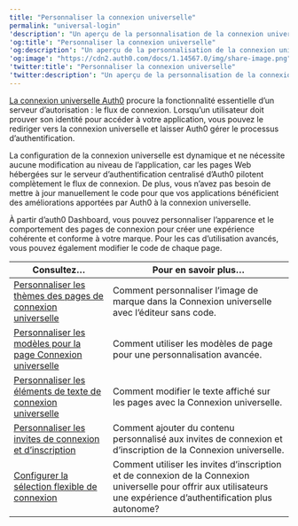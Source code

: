 ```yaml
---
title: "Personnaliser la connexion universelle"
permalink: "universal-login"
'description': "Un aperçu de la personnalisation de la connexion universelle"
'og:title': "Personnaliser la connexion universelle"
'og:description': "Un aperçu de la personnalisation de la connexion universelle"
'og:image': "https://cdn2.auth0.com/docs/1.14567.0/img/share-image.png"
'twitter:title': "Personnaliser la connexion universelle"
'twitter:description': "Un aperçu de la personnalisation de la connexion universelle"
---
```


[La connexion universelle Auth0](/docs/fr-ca/authenticate/login/auth0-universal-login) procure la fonctionnalité essentielle d’un serveur d’autorisation : le flux de connexion. Lorsqu’un utilisateur doit prouver son identité pour accéder à votre application, vous pouvez le rediriger vers la connexion universelle et laisser Auth0 gérer le processus d’authentification.

La configuration de la connexion universelle est dynamique et ne nécessite aucune modification au niveau de l’application, car les pages Web hébergées sur le serveur d’authentification centralisé d’Auth0 pilotent complètement le flux de connexion. De plus, vous n’avez pas besoin de mettre à jour manuellement le code pour que vos applications bénéficient des améliorations apportées par Auth0 à la connexion universelle.

À partir d’<Tooltip href="/docs/docs/fr-ca/glossary?term=auth0-dashboard" tip="Auth0 Dashboard
Principal produit d’Auth0 pour configurer vos services." cta="Voir le glossaire">auth0 Dashboard</Tooltip>, vous pouvez personnaliser l’apparence et le comportement des pages de connexion pour créer une expérience cohérente et conforme à votre marque. Pour les cas d’utilisation avancés, vous pouvez également modifier le code de chaque page.

<table class="table"><thead>
<tr>
<th><strong>Consultez…</strong></th>
<th><strong>Pour en savoir plus…</strong></th>
</tr>
</thead>
<tbody>
<tr>
<td><a href="/docs/docs/fr-ca/customize/login-pages/universal-login/customize-themes">Personnaliser les thèmes des pages de connexion universelle</a></td>
<td>Comment personnaliser l’image de marque dans la Connexion universelle avec l’éditeur sans code.</td>
</tr>
<tr>
<td><a href="/docs/docs/fr-ca/customize/login-pages/universal-login/customize-templates">Personnaliser les modèles pour la page Connexion universelle</a></td>
<td>Comment utiliser les modèles de page pour une personnalisation avancée.</td>
</tr>
<tr>
<td><a href="/docs/docs/fr-ca/customize/login-pages/universal-login/customize-text-elements">Personnaliser les éléments de texte de connexion universelle</a></td>
<td>Comment modifier le texte affiché sur les pages avec la Connexion universelle.</td>
</tr>
<tr>
<td><a href="/docs/docs/fr-ca/customize/login-pages/universal-login/customize-signup-and-login-prompts">Personnaliser les invites de connexion et d’inscription</a></td>
<td>Comment ajouter du contenu personnalisé aux invites de connexion et d’inscription de la Connexion universelle.</td>
</tr>
<tr>
<td><a href="/docs/docs/fr-ca/customize/login-pages/universal-login/configure-flexible-connection-switching">Configurer la sélection flexible de connexion</a></td>
<td>Comment utiliser les invites d’inscription et de connexion de la Connexion universelle pour offrir aux utilisateurs une expérience d’authentification plus autonome?</td>
</tr>
</tbody>
</table>